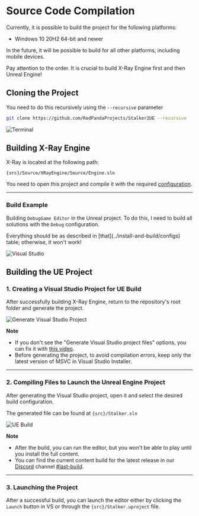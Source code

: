 
# Source Code Compilation
Currently, it is possible to build the project for the following platforms:
- Windows 10 20H2 64-bit and newer

In the future, it will be possible to build for all other platforms, including mobile devices.

<Callout type="info" emoji="ℹ️">
  Pay attention to the order. It is crucial to build X-Ray Engine first and then Unreal Engine!
</Callout>

## Cloning the Project
You need to do this recursively using the `--recursive` parameter

```bash
git clone https://github.com/RedPandaProjects/Stalker2UE --recursive
```

![Terminal](./build.ru/img/git-clone.png)

## Building X-Ray Engine
X-Ray is located at the following path:

```path
{src}/Source/XRayEngine/Source/Engine.sln
```

You need to open this project and compile it with the required [configuration](../install-and-build/configs).

---

### Build Example
Building `DebugGame Editor` in the Unreal project. To do this, I need to build all solutions with the `Debug` configuration.

<Callout type="warning" emoji="⚠️">
  Everything should be as described in [that](../install-and-build/configs) table; otherwise, it won't work!
</Callout>

![Visual Studio](./build.ru/img/xray-build.png)

## Building the UE Project

### 1. Creating a Visual Studio Project for UE Build
After successfully building X-Ray Engine, return to the repository's root folder and generate the project.

![Generate Visual Studio Project](./build.ru/img/generate-vs-project.png)

**Note**
* If you don't see the "Generate Visual Studio project files" options, you can fix it with [this video](https://www.youtube.com/watch?v=MZu5EB2UfiA).
* Before generating the project, to avoid compilation errors, keep only the latest version of MSVC in Visual Studio Installer.

---

### 2. Compiling Files to Launch the Unreal Engine Project
After generating the Visual Studio project, open it and select the desired build configuration.

The generated file can be found at `{src}/Stalker.sln`

![UE Build](./build.ru/img/ue-build.png)

**Note**
* After the build, you can run the editor, but you won't be able to play until you install the full content.
* You can find the current content build for the latest release in our [Discord](https://discord.gg/red-projects-530968529311367178) channel [#last-build](https://discord.com/channels/530968529311367178/1085389969675268196).

---

### 3. Launching the Project
After a successful build, you can launch the editor either by clicking the `Launch` button in VS or through the `{src}/Stalker.uproject` file.
